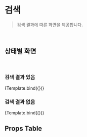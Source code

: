 
<Meta title="Component/Search" component={Search} argTypes={SearchArgTypes} />

# 검색

> 검색 결과에 따른 화면을 제공합니다.

<br />



## 상태별 화면

<br />

### 검색 결과 있음

<Canvas>
  <Story
    name="검색 결과 있음"
    args={{
      searchText: '과일',
      results: ['사과', '배', '감', '귤']
    }}
  >
    {Template.bind({})}
  </Story>
</Canvas>

### 검색 결과 없음

<Canvas>
  <Story
    name="검색 결과 없음"
    args={{
      searchText: '!$%$@#$#%'
    }}
  >
    {Template.bind({})}
  </Story>
</Canvas>

## Props Table

<ArgsTable of={Search} />
